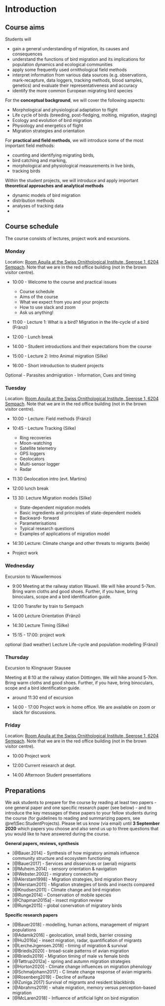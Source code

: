 # Introduction

## Course aims

Students will

* gain a general understanding of migration, its causes and consequences
* understand the functions of bird migration and its implications for population dynamics and ecological communities
* apply some frequently used ornithological field methods 
* interpret information from various data sources (e.g. observations, mark-recapture, data loggers, tracking methods, blood samples, genetics) and evaluate their representativeness and accuracy
* identify the more common European migrating bird species


For the **conceptual background**, we will cover the following aspects:

* Morphological and physiological adaptation to flight 
* Life cycle of birds (breeding, post-fledging, molting, migration, staging)
* Ecology and evolution of bird migration
* Physiology and energetics of flight
* Migration strategies and orientation


For **practical and field methods**, we will introduce some of the most important field methods: 

* counting and identifying migrating birds, 
* bird catching and marking, 
* morphological and physiological measurements in live birds,
* tracking birds

  
Within the student projects, we will introduce and apply important **theoretical approaches and analytical methods**

* dynamic models of bird migration
* distribution methods
* analyses of tracking data
* 


## Course schedule

The course consists of lectures, project work and excursions.

### Monday

Location: [Room Aquila at the Swiss Ornithological Institute, Seerose 1, 6204 Sempach](https://www.vogelwarte.ch/de/besuch/anreise). Note that we are in the red office building (not in the brown visitor centre).  

* 10:00 - Welcome to the course and practical issues 
  + Course schedule
  + Aims of the course 
  + What we expect from you and your projects
  + How to use slack and zoom
  + Ask us anything!
  
* 11:00 - Lecture 1: What is a bird? Migration in the life-cycle of a bird (Fränzi)

* 12:00 - Lunch break  

* 14:00 - Student introductions and their expectations from the course

* 15:00 - Lecture 2: Intro Animal migration (Silke)

* 16:00 - Short introduction to student projects


Optional
-	Parasites andmigration
-	Information, Cues and timing 

 

### Tuesday

Location: [Room Aquila at the Swiss Ornithological Institute, Seerose 1, 6204 Sempach](https://www.vogelwarte.ch/de/besuch/anreise). Note that we are in the red office building (not in the brown visitor centre). 


 * 10:00 - Lecture: Field methods (Fränzi)
 
 * 10:45 - Lecture Tracking (Silke)
   + Ring recoveries
   + Moon-watching
   + Satellite telemetry
   + GPS loggers
   + Geolocators
   + Multi-sensor logger
   + Radar

* 11:30 Geolocation intro (evt. Martins)
 
* 12:00 lunch break

* 13 30: Lecture Migration models (Silke)
  + State-dependent migration models
   -	Basic ingredients and principles of state-dependent models
   -	Backward- forward 
   -	Parameterisations
   -	Typical research questions
   -	Examples of applications of migration model


 * 14:30 Lecture: Climate change and other threats to migrants (beide)

 * Project work


### Wednesday

Excursion to Wauwilermoos

* 9:00 Meeting at the railway station Wauwil. We will hike around 5-7km. Bring warm cloths and good shoes. Further, if you have, bring binoculars, scope and a bird identification guide.   

* 12:00 Transfer by train to Sempach

* 14:00 Lecture Orientation (Fränzi)

* 14:30 Lecture Timing (Silke)

* 15:15 - 17:00: project work

optional (bad weather) Lecture Life-cycle and population modelling (Fränzi)


### Thursday

Excursion to Klingnauer Stausee

Meeting at 8:10 at the railway station Döttingen.
We will hike around 5-7km. Bring warm cloths and good shoes. Further, if you have, bring binoculars, scope and a bird identification guide.

 * around 11:30 end of excursion 

 * 14:00 - 17:00 Project work in home office. We are available on zoom or slack for discussions.

 

### Friday

Location: [Room Aquila at the Swiss Ornithological Institute, Seerose 1, 6204 Sempach](https://www.vogelwarte.ch/de/besuch/anreise). Note that we are in the red office building (not in the brown visitor centre).

 * 10:00 Project work 
 
 * 12:00 Current research at dept.

 * 14:00 Afternoon Student presentations



## Preparations

We ask students to prepare for the course by reading at least two papers - one general paper and one specific research paper (see below) - and to introduce the key messages of these papers to your fellow students during the course (for guidelines to reading and summarizing papers, see \@ref(Sec:StudentProjects). 
Please let us know (via email) until **3 September 2020** which papers you choose and also send us up to three questions that you would like to have answered during the course.


**General papers, reviews, synthesis**

- [@Bauer.2014] - Synthesis of how migratory animals influence community structure and ecosystem functioning 
- [@Bauer2017] - Services and disservices or (aerial) migrants
- [@Muheim.2014] - sensory orientation & navigation  
- [@Webster.2002] - migratory connectivity  
- [@Alerstam1998] - Migration strategies, bird migration theory  
- [@Alerstam2011] - Migration strategies of birds and insects compared  
- [@Knudsen2011] - Climate change and bird migration
- [@Runge2014] - Conservation of mobile species   
- [@Chapman2015a] - insect migration review  
- [@Runge2015] - global conervation of migratory birds  

**Specific research papers**

- [@Bauer2018] - modelling, human actions, management of migrant populations 
- [@Adamik2016] - geolocation, small birds, barrier crossing  
- [@Hu2016a] - insect migration, radar, quantification of migrants  
- [@LercheJrgensen.2018] - timing of migration & survival  
- [@Briedis2020] - broad-scale patterns of avian migration  
- [@Briedis2019] - Migration timing of male vs female birds  
- [@Tøttrup2012a] - spring and autumn migration strategies  
- [@Horton2020] - Climate change  influences on migration phenology
- [@Schmaljohann2017] - C limate change response of avian migrants
- [@Rosenberg2019] - Decline of avifauna
- [@Zuniga.2017] Survival of migrants and resident blackbirds  
- [@Abrahms2019] - whale migration, memory versus perception-based migration  
- [@McLaren2018] - Influence of artificial light on bird migration
